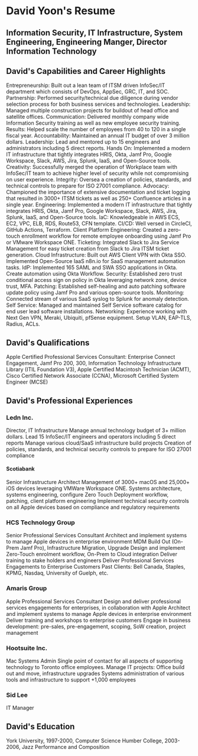 # David Yoon's Resume

## Information Security, IT Infrastructure, System Engineering, Engineering Manger, Director Information Technology

## David's Capabilities and Career Highlights
Entrepreneurship: Built out a lean team of ITSM driven InfoSec/IT department which consists of DevOps, AppSec, GRC, IT, and SOC.
Partnership: Performed security/technical due diligence during vendor selection process for both business services and technologies.
Leadership: Managed multiple construction projects for buildout of head office and satellite offices.
Communication: Delivered monthly company wide Information Security training as well as new employee security training.
Results: Helped scale the number of employees from 40 to 120 in a single fiscal year.
Accountability: Maintained an annual IT budget of over 3 million dollars.
Leadership: Lead and mentored up to 15 engineers and administrators including 5 direct reports.
Hands On: Implemented a modern IT infrastructure that tightly integrates HRIS, Okta, Jamf Pro, Google Workspace, Slack, AWS, Jira, Splunk, IaaS, and Open-Source tools.
Creativity: Successfully merged the operation of Workplace team with InfoSec/IT team to achieve higher level of security while not compromising on user experience.
Integrity: Oversea a creation of policies, standards, and technical controls to prepare for ISO 27001 compliance.
Advocacy: Championed the importance of extensive documentation and ticket logging that resulted in 3000+ ITSM tickets as well as 250+ Confluence articles in a single year.
Engineering: Implemented a modern IT infrastructure that tightly integrates HRIS, Okta, Jamf Pro, Google Workspace, Slack, AWS, Jira, Splunk, IaaS, and Open-Source tools.
IaC: Knowledgeable in AWS ECS, EC2, VPC, ELB, RDS, Route53, CFN template.
CI/CD: Well versed in CircleCI, GitHub Actions, Terraform.
Client Platform Engineering: Created a zero-touch enrollment workflow for remote employee onboarding using Jamf Pro or VMware Workspace ONE.
Ticketing: Integrated Slack to Jira Service Management for easy ticket creation from Slack to Jira ITSM ticket generation.
Cloud Infrastructure: Built out AWS Client VPN with Okta SSO. Implemented Open-Source IaaS n8n.io for SaaS management automation tasks.
IdP: Implemented 165 SAML and SWA SSO applications in Okta. Create automation using Okta Workflow.
Security: Established zero trust conditional access sign on policy in Okta leveraging network zone, device trust, MFA.
Patching: Established self-healing and auto patching software update policy using Jamf Pro and various open-source tools.
Monitoring: Connected stream of various SaaS syslog to Splunk for anomaly detection.
Self Service: Managed and maintained Self Service software catalog for end user lead software installations.
Networking: Experience working with Next Gen VPN, Meraki, Ubiquiti, pfSense equipment. Setup VLAN, EAP-TLS, Radius, ACLs.

## David's Qualifications
Apple Certified Professional Services Consultant: Enterprise Connect Engagement, Jamf Pro 200, 300, Information Technology Infrastructure Library (ITIL Foundation V3), Apple Certified Macintosh Technician (ACMT), Cisco Certified Network Associate (CCNA), Microsoft Certified System Engineer (MCSE)

## David's Professional Experiences
### Ledn Inc.
Director, IT Infrastructure
Manage annual technology budget of 3+ million dollars.
Lead 15 InfoSec/IT engineers and operators including 5 direct reports
Manage various cloud/SaaS infrastructure build projects
Creation of policies, standards, and technical security controls to prepare for ISO 27001 compliance
#### Scotiabank
Senior Infrastructure Architect 
Management of 3000+ macOS and 25,000+ iOS devices leveraging VMWare Workspace ONE.
Systems architecture, systems engineering, configure Zero Touch Deployment workflow, patching, client platform engineering
Implement technical security controls on all Apple devices based on compliance and regulatory requirements 
### HCS Technology Group
Senior Professional Services Consultant 
Architect and implement systems to manage Apple devices in enterprise environment
MDM Build Out (On-Prem Jamf Pro), Infrastructure Migration, Upgrade
Design and implement Zero-Touch enrolment workflow, On-Prem to Cloud integration
Deliver training to stake holders and engineers
Deliver Professional Services Engagements to Enterprise Customers
Past Clients: Bell Canada, Staples, KPMG, Nasdaq, University of Guelph, etc.
### Amaris Group
Apple Professional Services Consultant 
Design and deliver professional services engagements for enterprises, in collaboration with Apple
Architect and implement systems to manage Apple devices in enterprise environment
Deliver training and workshops to enterprise customers
Engage in business development: pre-sales, pre-engagement, scoping, SoW creation, project management
### Hootsuite Inc.
Mac Systems Admin 
Single point of contact for all aspects of supporting technology to Toronto office employees.
Manage IT projects: Office build out and move, infrastructure upgrades
Systems administration of various tools and infrastructure to support +1,000 employees
### Sid Lee
IT Manager

## David's Education
York University, 1997-2000, Computer Science
Humber College, 2003-2006, Jazz Performance and Composition
